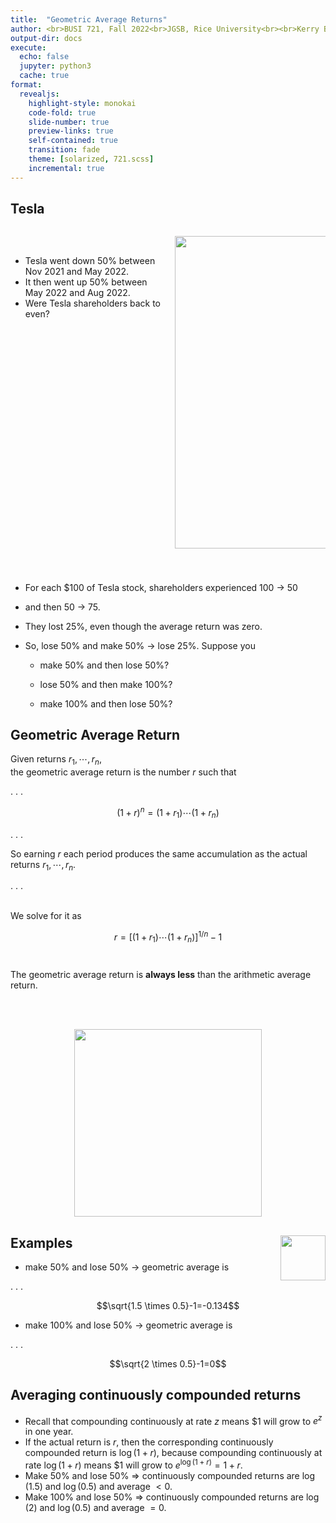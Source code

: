 ```yaml
---
title:  "Geometric Average Returns"
author: <br>BUSI 721, Fall 2022<br>JGSB, Rice University<br><br>Kerry Back
output-dir: docs
execute:
  echo: false
  jupyter: python3
  cache: true
format: 
  revealjs:
    highlight-style: monokai
    code-fold: true
    slide-number: true
    preview-links: true
    self-contained: true
    transition: fade
    theme: [solarized, 721.scss]
    incremental: true
---
```


## Tesla

:::: {.columns}

::: {.column width=50}

<br>

- Tesla went down 50% between Nov 2021 and May 2022. 
- It then went up 50% between May 2022 and Aug 2022.
- Were Tesla shareholders back to even?
:::

::: {.column width=50}

::: {.fragment .fade-up}
<p align=center>
<img src="images/question-mark-7123855_1920.jpg" height=500> 
</p>
:::
:::

::::


#

- For each $100 of Tesla stock, shareholders experienced 
100 → 50 

- and then 50 → 75.

- They lost 25%, even though the average return was zero.

- So, lose 50% and make 50% → lose 25%.  Suppose you 

  - make 50% and then lose 50%? 

  - lose 50% and then make 100%? 

  - make 100% and then lose 50%?

## Geometric Average Return

Given returns $r_1, \cdots, r_n,$ \
the geometric average return is the number $r$ such that

. . .

$$(1+r)^{n}=(1+r_1)\cdots(1+r_{n})$$

. . .

So earning $r$ each period produces the same accumulation as the actual returns $r_1, \cdots, r_n.$

. . .

<br>
We solve for it as

$$r=[(1+r_1)\cdots(1+r_n)]^{1/n}-1$$

#

The geometric average return is **always less** than the arithmetic average return. 

<br><br>

<p align=center>
<img src="images/EPoint.png" height=300 width=300> </p>

## Examples <a href=http://bbcx-investments.com/risk/geometric"><img src="images/Rice_Owl.jpg"  style="width:.75in;" align="right"></a>

- make 50% and lose 50% → geometric average is  

. . .

$$\sqrt{1.5 \times 0.5}-1=-0.134$$

- make 100% and lose 50% → geometric average is

. . .

$$\sqrt{2 \times 0.5}-1=0$$

## Averaging continuously compounded returns

- Recall that compounding continuously at rate $z$ means \$1 will grow to $e^z$ in one year.
- If the actual return is $r$, then the corresponding continuously compounded return is $\log (1+r)$, because compounding continuously at rate $\log (1+r)$ means \$1 will grow to $e^{\log (1+r)} = 1+r$.
- Make 50% and lose 50% $\Rightarrow$ continuously compounded returns are $\log(1.5)$ and $\log(0.5)$ and average $<0$.
- Make 100% and lose 50% $\Rightarrow$ continuously compounded returns are
$\log(2)$ and $\log(0.5)$ and average $=0$.


